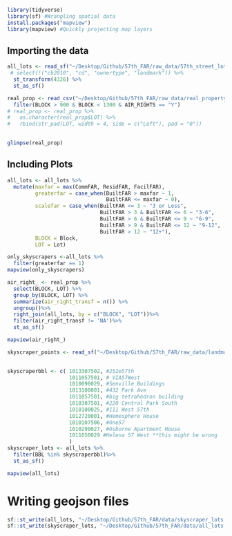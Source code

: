 
```r
library(tidyverse)
library(sf) #Wrangling spatial data
install.packages("mapview")
library(mapview) #Quickly projecting map layers
```

## Importing the data
```r
all_lots <- read_sf("~/Desktop/Github/57th_FAR/raw_data/57th_street_lots.geojson")%>%
 # select(!("cb2010", "cd", "ownertype", "landmark")) %>%
  st_transform(4326) %>% 
  st_as_sf()

real_prop <- read_csv("~/Desktop/Github/57th_FAR/raw_data/real_property.csv") %>%
  filter(BLOCK > 900 & BLOCK < 1300 & AIR_RIGHTS == "Y")
# real_prop <- real_prop %>%
#   as.character(real_prop$LOT) %>%
#   rbind(str_pad(LOT, width = 4, side = c("Left"), pad = "0"))

  
glimpse(real_prop)
```

## Including Plots
```r
all_lots <- all_lots %>%
  mutate(maxfar = max(CommFAR, ResidFAR, FacilFAR),
         greaterfar = case_when(BuiltFAR > maxfar ~ 1,
                                BuiltFAR <= maxfar ~ 0),
         scalefar = case_when(BuiltFAR <= 3 ~ "3 or Less",
                              BuiltFAR > 3 & BuiltFAR <= 6 ~ "3-6",
                              BuiltFAR > 6 & BuiltFAR <= 9 ~ "6-9",
                              BuiltFAR > 9 & BuiltFAR <= 12 ~ "9-12",
                              BuiltFAR > 12 ~ "12+"),
         BLOCK = Block,
         LOT = Lot)

only_skyscrapers <-all_lots %>%
  filter(greaterfar == 1) 
mapview(only_skyscrapers)
```
```r
air_right_ <- real_prop %>%
  select(BLOCK, LOT) %>%
  group_by(BLOCK, LOT) %>%
  summarize(air_right_transf = n()) %>%
  ungroup()%>%
  right_join(all_lots, by = c("BLOCK", "LOT"))%>%
  filter(air_right_transf != 'NA')%>%
  st_as_sf()

mapview(air_right_)
```
```r
skyscraper_points <- read_sf("~/Desktop/Github/57th_FAR/raw_data/landmark_points.json")
  
```


```r
skyscraperbbl <- c( 1013307502, #252e57th
                    1011057501, # VIA57West
                    1010090029, #Senville Buildings
                    1013100001, #432 Park Ave
                    1011057501, #big tetrahedron building 
                    1010307501, #220 Central Park South
                    1010100025, #111 West 57th
                    1012720001, #Hemesphere House
                    1010107506, #One57
                    1010290027, #Osborne Apartment House
                    1011050029 #Helena 57 West **this might be wrong
                    )
skyscraper_lots <- all_lots %>%
  filter(BBL %in% skyscraperbbl)%>%
  st_as_sf()

mapview(all_lots)
```
# Writing geojson files
```r
sf::st_write(all_lots, "~/Desktop/Github/57th_FAR/data/skyscraper_lots.geojson", overwrite = TRUE, append = FALSE)
sf::st_write(skyscraper_lots, "~/Desktop/Github/57th_FAR/data/all_lots.geojson", overwrite = TRUE, append = FALSE)
```

